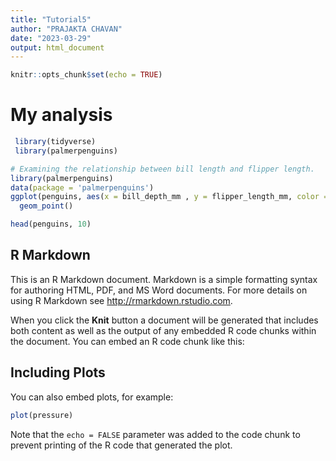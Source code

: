 ```yaml
---
title: "Tutorial5"
author: "PRAJAKTA CHAVAN"
date: "2023-03-29"
output: html_document
---
```


```r
knitr::opts_chunk$set(echo = TRUE)
```


# My analysis

```r
 library(tidyverse)
 library(palmerpenguins)
```



```r
# Examining the relationship between bill length and flipper length.
library(palmerpenguins)
data(package = 'palmerpenguins')
ggplot(penguins, aes(x = bill_depth_mm , y = flipper_length_mm, color = species)) +
  geom_point()
```



```r
head(penguins, 10)
```






## R Markdown

This is an R Markdown document. Markdown is a simple formatting syntax for authoring HTML, PDF, and MS Word documents. For more details on using R Markdown see <http://rmarkdown.rstudio.com>.

When you click the **Knit** button a document will be generated that includes both content as well as the output of any embedded R code chunks within the document. You can embed an R code chunk like this:



## Including Plots

You can also embed plots, for example:

```r
plot(pressure)
```

Note that the `echo = FALSE` parameter was added to the code chunk to prevent printing of the R code that generated the plot.
